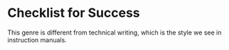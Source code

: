 # Checklist for Success
This genre is different from technical writing, which is the style we see in instruction manuals. 
